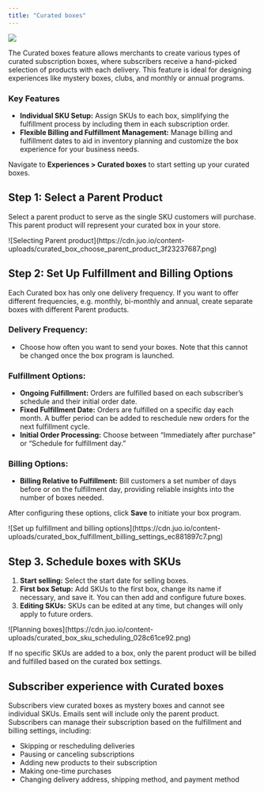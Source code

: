 ```yaml
---
title: "Curated boxes"
---
```


![](https://cdn.juo.io/content-uploads/curated_boxes_b0084ad7d0.png)

The Curated boxes feature allows merchants to create various types of curated subscription boxes, where subscribers receive a hand-picked selection of products with each delivery. This feature is ideal for designing experiences like mystery boxes, clubs, and monthly or annual programs.

### Key Features

- **Individual SKU Setup:** Assign SKUs to each box, simplifying the fulfillment process by including them in each subscription order.
- **Flexible Billing and Fulfillment Management:** Manage billing and fulfillment dates to aid in inventory planning and customize the box experience for your business needs.

Navigate to **Experiences > Curated boxes** to start setting up your curated boxes.

## Step 1: Select a Parent Product

Select a parent product to serve as the single SKU customers will purchase. This parent product will represent your curated box in your store.

<Frame caption="Select parent product">
  ![Selecting Parent
  product](https://cdn.juo.io/content-uploads/curated_box_choose_parent_product_3f23237687.png)
</Frame>

## Step 2: Set Up Fulfillment and Billing Options

Each Curated box has only one delivery frequency. If you want to offer different frequencies, e.g. monthly, bi-monthly and annual, create separate boxes with different Parent products.

### Delivery Frequency:

- Choose how often you want to send your boxes. Note that this cannot be changed once the box program is launched.

### Fulfillment Options:

- **Ongoing Fulfillment:** Orders are fulfilled based on each subscriber’s schedule and their initial order date.
- **Fixed Fulfillment Date:** Orders are fulfilled on a specific day each month. A buffer period can be added to reschedule new orders for the next fulfillment cycle.
- **Initial Order Processing:** Choose between “Immediately after purchase” or “Schedule for fulfillment day.”

### Billing Options:

- **Billing Relative to Fulfillment:** Bill customers a set number of days before or on the fulfillment day, providing reliable insights into the number of boxes needed.

After configuring these options, click **Save** to initiate your box program.

<Frame caption="Set up fulfillment and billing options">
  ![Set up fulfillment and billing
  options](https://cdn.juo.io/content-uploads/curated_box_fulfillment_billing_settings_ec881897c7.png)
</Frame>

## Step 3. Schedule boxes with SKUs

1. **Start selling:** Select the start date for selling boxes.
2. **First box Setup:** Add SKUs to the first box, change its name if necessary, and save it. You can then add and configure future boxes.
3. **Editing SKUs:** SKUs can be edited at any time, but changes will only apply to future orders.

<Frame caption="Planning boxes">
  ![Planning
  boxes](https://cdn.juo.io/content-uploads/curated_box_sku_scheduling_028c61ce92.png)
</Frame>

If no specific SKUs are added to a box, only the parent product will be billed and fulfilled based on the curated box settings.

## Subscriber experience with Curated boxes

Subscribers view curated boxes as mystery boxes and cannot see individual SKUs. Emails sent will include only the parent product. Subscribers can manage their subscription based on the fulfillment and billing settings, including:

- Skipping or rescheduling deliveries
- Pausing or canceling subscriptions
- Adding new products to their subscription
- Making one-time purchases
- Changing delivery address, shipping method, and payment method
